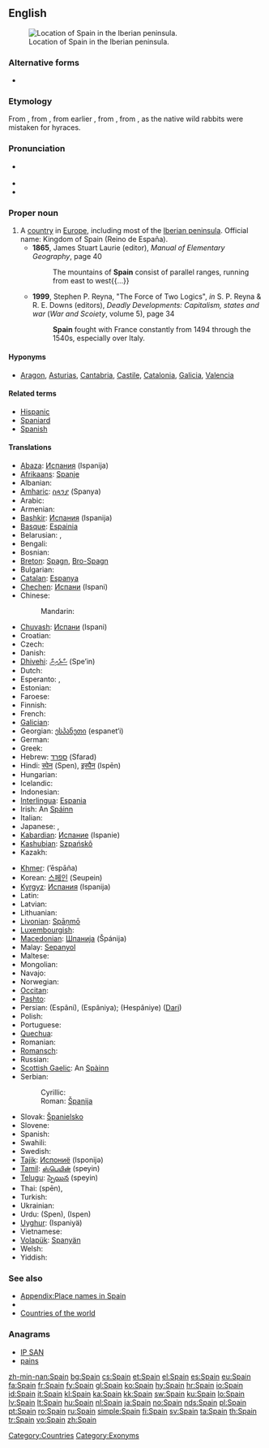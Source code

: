 ==English==
{{wikipedia}}
[[File:España-loc.svg|thumb|Location of Spain in the Iberian peninsula.]]

===Alternative forms===
* {{l|en|Spayen}} {{qualifier|obsolete}}

===Etymology===
From {{etyl|xno}} {{term|Espayne|lang=xno}}, from {{etyl|LL.}} {{term|Spania|lang=la}}, from earlier {{etyl|la}} {{term|Hispania|Hispānia|lang=la}}, from {{etyl|grc}} {{term|tr=Hispania|Ἱσπανια|lang=grc}}, from {{etyl|phn}} {{term|tr=i-shaphanim|lang=phn|sc=Phnx|lit=[[hyrax]] isle}}, as the native wild rabbits were mistaken for hyraces.

===Pronunciation===
* {{a|UK|US}} {{IPA|/speɪn/}}
* {{audio|en-us-Spain.ogg|Audio (US)}}
* {{rhymes|eɪn}}

===Proper noun===
{{en-proper noun}}

# A [[country]] in [[Europe]], including most of the [[Iberian peninsula]]. Official name: Kingdom of Spain (Reino de España).
#* '''1865''', James Stuart Laurie (editor), ''Manual of Elementary Geography'', page 40
#*: The mountains of '''Spain''' consist of parallel ranges, running from east to west{{...}}
#* '''1999''', Stephen P. Reyna, "The Force of Two Logics", ''in'' S. P. Reyna & R. E. Downs (editors), ''Deadly Developments: Capitalism, states and war'' (''War and Scoiety'', volume 5), page 34
#*: '''Spain''' fought with France constantly from 1494 through the 1540s, especially over Italy.

====Hyponyms====
* {{sense|country}} [[Aragon]], [[Asturias]], [[Cantabria]], [[Castile]], [[Catalonia]], [[Galicia]], [[Valencia]]

====Related terms====
* [[Hispanic]]
* [[Spaniard]]
* [[Spanish]]

====Translations====
{{trans-top|country in Europe}}
* [[Abaza]]: [[Испания]] (Ispanija)
* [[Afrikaans]]: [[Spanje]]
* Albanian: {{t+|sq|Spanja|xs=Albanian}}
* [[Amharic]]: [[ስጳንያ]] (Spanya)
* Arabic: {{t+|ar|إسبانية|f|tr=Isbánya}}
* Armenian: {{t+|hy|Իսպանիա|tr=Ispania}}
* [[Bashkir]]: [[Испания]] (Ispanija)
* [[Basque]]: [[Espainia]]
* Belarusian: {{t-|be|Іспанія|f|tr=Ispánija|xs=Belarusian}}, {{t|be|Гішпанія|f|tr=Hišpánija|xs=Belarusian}} {{qualifier|Taraškevica orthography}}
* Bengali: {{t-|bn|স্পেন}}
* Bosnian: {{t+|bs|Španija|f}}
* [[Breton]]: [[Spagn]], [[Bro-Spagn]]
* Bulgarian: {{t+|bg|Испания|f|tr=Ispánija}}
* [[Catalan]]: [[Espanya]] {{f}}
* [[Chechen]]: [[Испани]] (Ispani)
* Chinese:
*: Mandarin: {{t-|cmn|西班牙|tr=Xībānyă|sc=Hani}}
* [[Chuvash]]: [[Испани]] (Ispani)
* Croatian: {{t+|hr|Španjolska|f}}
* Czech: {{t+|cs|Španělsko|n}}
* Danish: {{t+|da|Spanien}}
* [[Dhivehi]]: [[ސްޕެއިން]] (Spe’in)
* Dutch: {{t+|nl|Spanje}}
* Esperanto: {{t+|eo|Hispanio|xs=Esperanto}}, {{t-|eo|Hispanujo|xs=Esperanto}}
* Estonian: {{t+|et|Hispaania}}
* Faroese: {{t-|fo|Spania|n|xs=Faroese}}
* Finnish: {{t+|fi|Espanja}}
* French: {{t+|fr|Espagne|f}}
* [[Galician]]: {{t|gl|España|f}}
* Georgian: [[ესპანეთი]] (espanet‘i)
* German: {{t+|de|Spanien|n}}
* Greek: {{t+|el|Ισπανία|f|tr=Ispanía}}
* Hebrew: [[ספרד]] (Sfarad)
* Hindi: [[स्पेन]] (Spen), [[इस्पैन]] (Ispēn)
* Hungarian: {{t+|hu|Spanyolország}}
* Icelandic: {{t+|is|Spánn|m}}
* Indonesian: {{t-|id|Spanyol|xs=Indonesian}}
* [[Interlingua]]: [[Espania]]
* Irish: An [[Spáinn]] {{f}}
* Italian: {{t+|it|Spagna|f}}
* Japanese: {{t+|ja|スペイン|tr=Supéin}}, {{t+|ja|西班牙|tr=Supéin}} {{qualifier|obsolete}}
* [[Kabardian]]: [[Испание]] (Ispanie)
* [[Kashubian]]: [[Szpańskô]]
* Kazakh: {{t-|kk|Испания|tr=Ispanija|sc=Cyrl|xs=Kazakh}}
{{trans-mid}}
* [[Khmer]]: {{Khmr|[[អេស្បាញ]]}} (’ēspāña)
* Korean: [[스페인]] (Seupein)
* [[Kyrgyz]]: [[Испания]] (Ispanija)
* Latin: {{t+|la|Hispania|f}}
* Latvian: {{t+|lv|Spānija|f|xs=Latvian}}
* Lithuanian: {{t+|lt|Ispanija|xs=Lithuanian}}
* [[Livonian]]: [[Spāņmō]]
* [[Luxembourgish]]: {{t|lb|Spuenien|n}}
* [[Macedonian]]: [[Шпанија#Macedonian|Шпанија]] (Špánija) {{f}}
* Malay: [[Sepanyol]]
* Maltese: {{t-|mt|Spanja|xs=Maltese}}
* Mongolian: {{t|mn|Испани|tr=Ispani|sc=Cyrl|xs=Mongolian}}
* Navajo: {{tø|nv|Dibé diníí bikéyah}}
* Norwegian: {{t+|no|Spania}}
* [[Occitan]]: {{t+|oc|Espanha|f|xs=Occitan}}
* [[Pashto]]: {{t-|ps|اسپانيا|f|tr=Ispānyā|sc=ps-Arab|xs=Pashto}}
* Persian: {{fa-Arab|[[اسپانی]]}} (Espâni), {{fa-Arab|[[اسپانیا]]}} (Espâniya); {{fa-Arab|[[هسپانیه]]}} (Hespâniye) ([[Dari]])
* Polish: {{t+|pl|Hiszpania|f}}
* Portuguese: {{t+|pt|Espanha|f}}
* [[Quechua]]: {{t-|qu|Ispaña|xs=Quechua}}
* Romanian: {{t+|ro|Spania|f}}
* [[Romansch]]: {{t|rm|Spagna|f}}
* Russian: {{t+|ru|Испания|f|tr=Ispánija}}
* [[Scottish Gaelic]]: An [[Spàinn]] {{f}}
* Serbian:
*: Cyrillic: {{t-|sr|Шпанија|f|sc=Cyrl}}
*: Roman: [[Španija#Serbian|Španija]] {{f}}
* Slovak: [[Španielsko]] {{n}}
* Slovene: {{t+|sl|Španija|f}}
* Spanish: {{t+|es|España|f}}
* Swahili: {{t+|sw|Uhispani|xs=Swahili}}
* Swedish: {{t+|sv|Spanien}}
* [[Tajik]]: [[Испониё]] (Isponijə)
* [[Tamil]]: [[ஸ்பெயின்]] (speyin)
* [[Telugu]]: [[స్పెయిన]] (speyin)
* Thai: {{Thai|[[สเปน]]}} (spēn), {{t|th|ประเทศสเปน|tr=bpràtêt sàbpen}}
* Turkish: {{t+|tr|İspanya}}
* Ukrainian: {{t+|uk|Іспанія|f|tr=Ispánija|xs=Ukrainian}}
* Urdu: {{ur-Arab|[[سپین]]}} (Spen), {{ur-Arab|[[اسپین]]}} (Ispen)
* [[Uyghur]]: {{ug-Arab|[[ئىسپانىيە]]}} (Ispaniyä)
* Vietnamese: {{t|vi|Tây Ban Nha|xs=Vietnamese}}
* [[Volapük]]: [[Spanyän]]
* Welsh: {{t-|cy|Sbaen|f|xs=Welsh}}
* Yiddish: {{t-|yi|שפּאַניע|tr=shpanye|xs=Yiddish}}
{{trans-bottom}}

===See also===
* [[Appendix:Place names in Spain]]
* {{list|en|countries of Europe}}
* [[Appendix:Countries of the world|Countries of the world]]

===Anagrams===
* [[IP SAN#English|IP SAN]]
* [[pains#English|pains]]

[[Category:Spain| ]]
[[Category:Countries]]
[[Category:Exonyms]]

[[zh-min-nan:Spain]]
[[bg:Spain]]
[[cs:Spain]]
[[et:Spain]]
[[el:Spain]]
[[es:Spain]]
[[eu:Spain]]
[[fa:Spain]]
[[fr:Spain]]
[[fy:Spain]]
[[gl:Spain]]
[[ko:Spain]]
[[hy:Spain]]
[[hr:Spain]]
[[io:Spain]]
[[id:Spain]]
[[it:Spain]]
[[kl:Spain]]
[[ka:Spain]]
[[kk:Spain]]
[[sw:Spain]]
[[ku:Spain]]
[[lo:Spain]]
[[lv:Spain]]
[[lt:Spain]]
[[hu:Spain]]
[[nl:Spain]]
[[ja:Spain]]
[[no:Spain]]
[[nds:Spain]]
[[pl:Spain]]
[[pt:Spain]]
[[ro:Spain]]
[[ru:Spain]]
[[simple:Spain]]
[[fi:Spain]]
[[sv:Spain]]
[[ta:Spain]]
[[th:Spain]]
[[tr:Spain]]
[[vo:Spain]]
[[zh:Spain]]